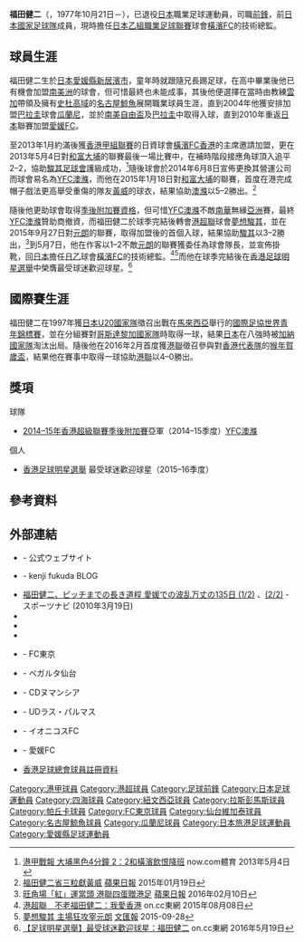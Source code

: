 {{infobox Football biography
| name        =  福田健二 <br>{{lang|ja|福田健二}}
| fullname    =  Kenji Fukuda
| nickname    =  
| image       =  Kenji Fukuda.JPG
| birth_date  = {{birth date and age|mf=yes|1977|10|21}}
| birth_place = {{JPN}}[[愛媛縣|愛媛縣]][[新居濱市|新居濱市]]
| height      = {{height|m=1.80}}
| position    = [[前鋒_(足球)|前鋒]]
| currentclub = 已退役
| clubnumber  = 
| youthyears1 =
| youthclubs1 =
| years1  = 1996–2001 
| clubs1  = [[名古屋鯨魚|名古屋鯨魚]]
| caps1   = 114
| goals1  = 37 
| years2  = 2001–2003 
| clubs2  = [[FC東京|FC東京]]
| caps2   = 32
| goals2  = 3 
| years3  = 2003–2007
| clubs3  = [[仙台維加泰|仙台維加泰]]
| caps3   = 10
| goals3  = 0 
| years4  = 2004 
| clubs4  = → [[瓜拉尼俱樂部|瓜拉尼]] (外借)
| caps4   = 36 
| goals4  = 10 
| years5  = 2005    
| clubs5  = → [[帕丘卡足球俱樂部|帕丘卡]] (外借)
| caps5   = 0
| goals5  = 0
| years6  = 2005
| clubs6  = → {{link-en|帕丘卡青年足球會|C.F. Pachuca Reserves and Academy|帕丘卡青年}} (外借)
| caps6   = 21 
| goals6  = 12 
| years7  = 2005
| clubs7 = → [[伊拉普亞圖足球會|伊拉普亞圖]] (外借)
| caps7   = 19 
| goals7  = 10 
| years8  = 2006 
| clubs8 = → [[卡斯特利翁體育會|卡斯特利翁]] (外借)
| caps8   = 17 
| goals8  = 2 
| years9  = 2006–2007
| clubs9 = → [[努曼西亞體育俱樂部|紐文西亞]] (外借)
| caps9   = 39
| goals9  = 10 
| years10 = 2007–2008
| clubs10 = [[拉斯帕爾馬斯體育聯盟|拉斯帕爾馬斯]]  
| caps10  = 15
| goals10 = 3 
| years11 = 2008–2009
| clubs11 = {{link-en|伊安尼高斯足球會|Ionikos FC|伊奧尼亞}}
| caps11  = 24 
| goals11 = 9
| years12 = 2009–2012
| clubs12 = [[愛媛FC|愛媛FC]]
| caps12  = 65
| goals12 = 8
| years13 = 2013–2016
| clubs13 = [[夢想駿其|夢想駿其]]
| caps13  = 58
| goals13 = 30
| nationalyears1 = 1997
| nationalteam1  = [[日本20歲以下足球代表隊|日本U-20]]
| nationalcaps1  = 4
| nationalgoals1 = 1
| manageryears1 = 2016–
| managerclubs1 = [[橫濱FC|橫濱FC]] (技術總監）
| pcupdate = 2016年5月7日
| ntupdate =
}}

'''福田健二'''（{{jpn|j=福田健二|hg=ふくだ けんじ|rm='''Fukuda Kenji'''}}，1977年10月21日－），已退役[[日本|日本]]職業足球運動員，司職[[前鋒_(足球)|前鋒]]，前[[日本國家足球隊|日本國家足球隊]]成員，現時擔任[[日本乙組職業足球聯賽|日本乙組職業足球聯賽]]球會[[橫濱FC|橫濱FC]]的技術總監。

==球員生涯==
福田健二生於[[日本|日本]][[愛媛縣|愛媛縣]][[新居濱市|新居濱市]]，童年時就跟隨兄長踢足球，在高中畢業後他已有機會加盟[[南美洲|南美洲]]的球會，但可惜最終也未能成事，其後他便選擇在當時由教練[[阿仙尼·雲加|雲加]]帶領及擁有[[積根·史杜高域|史杜高域]]的[[名古屋鯨魚|名古屋鯨魚]]展開職業球員生涯，直到2004年他獲安排加盟[[巴拉圭|巴拉圭]]球會[[瓜拉尼俱樂部|瓜蘭尼]]，並於[[南美自由盃|南美自由盃]]及[[巴拉圭|巴拉圭]]中取得入球，直到2010年重返[[日本|日本]]聯賽加盟[[愛媛足球會|愛媛FC]]。

至2013年1月約滿後獲[[香港甲組足球聯賽|香港甲組聯賽]]的日資球會[[橫濱FC香港|橫濱FC香港]]的主席邀請加盟，更在2013年5月4日對[[大埔足球會|和富大埔]]的聯賽最後一場比賽中，在補時階段接應角球頂入追平2–2，協助[[駿其足球會|駿其足球會]]護級成功，<ref>[http://news.now.com/home/sports/player?newsId=sp6709491755 港甲戰報 大埔黑色4分鐘 2：2和橫濱飲恨降班] {{Wayback|url=http://news.now.com/home/sports/player?newsId=sp6709491755 |date=20170305064125 }} now.com體育 2013年5月4日</ref>隨後球會於2014年6月8日宣佈更換其營運公司而球會易名為[[YFC澳滌|YFC澳滌]]，而他在2015年1月18日對[[大埔足球會|和富大埔]]的聯賽，首度在港完成帽子戲法更高舉受重傷的隊友[[黃威_(香港足球運動員)|黃威]]的球衣，結果協助[[駿其足球會|澳滌]]以5–2勝出。<ref>[http://hk.apple.nextmedia.com/sports/art/20150119/19007552 福田健二省三粒獻黃威] {{Wayback|url=http://hk.apple.nextmedia.com/sports/art/20150119/19007552 |date=20170910125316 }} [[蘋果日報|蘋果日報]] 2015年01月19日</ref> 

隨後他更助球會取得[[2014–15年香港超級聯賽季後附加賽|季後附加賽資格]]，但可惜[[YFC澳滌|YFC澳滌]]不敵[[南華足球隊|南華]]無緣[[亞洲|亞洲]]賽，最終[[駿其足球會|YFC澳滌]]贊助商撤資，而福田健二於球季完結後轉會[[港超聯|港超聯]]球會[[夢想駿其足球會|夢想駿其]]，並在2015年9月27日對[[元朗足球會|元朗]]的聯賽，取得加盟後的首個入球，結果協助[[夢想駿其足球會|駿其]]以3–2勝出，<ref>[http://hk.apple.nextmedia.com/sports/first/20160210/19485652 旺角場「紅」運當頭 港聯四蛋贈港足] {{Wayback|url=http://hk.apple.nextmedia.com/sports/first/20160210/19485652 |date=20160413224945 }} [[蘋果日報|蘋果日報]] 2016年02月10日</ref>到5月7日，他在作客以1–2不敵[[元朗足球會|元朗]]的聯賽獲委任為球會隊長，並宣佈掛靴，回[[日本|日本]]擔任[[日本乙組職業足球聯賽|日乙]]球會[[橫濱FC|橫濱FC]]的技術總監。<ref>[http://hk.on.cc/hk/bkn/cnt/sport/20150808/bkn-20150808205917635-0808_00882_001.html 港超聯　不老福田健二：我愛香港] {{Wayback|url=http://hk.on.cc/hk/bkn/cnt/sport/20150808/bkn-20150808205917635-0808_00882_001.html |date=20211229033207 }} on.cc東網 2015年08月08日</ref><ref>[http://paper.wenweipo.com/2015/09/28/SP1509280024.htm 夢想駿其 主場狂攻宰元朗] {{Wayback|url=http://paper.wenweipo.com/2015/09/28/SP1509280024.htm |date=20170305001859 }} [[文匯報|文匯報]] 2015-09-28</ref>而他在球季完結後在[[香港足球明星選舉|香港足球明星選舉]]中榮膺最受球迷歡迎球星。<ref>[http://hk.on.cc/hk/bkn/cnt/sport/20160519/bkn-20160519194016522-0519_00882_001.html 【足球明星選舉】最受球迷歡迎球星：福田健二] {{Wayback|url=http://hk.on.cc/hk/bkn/cnt/sport/20160519/bkn-20160519194016522-0519_00882_001.html |date=20211229033204 }} on.cc東網 2016年5月19日</ref>

==國際賽生涯==
福田健二在1997年獲[[日本20歲以下足球代表隊|日本U20國家隊]]徵召出戰在[[馬來西亞|馬來西亞]]舉行的[[1997年國際足協世界青年錦標賽|國際足協世界青年錦標賽]]，並在分組賽對[[哥斯達黎加國家足球隊|哥斯達黎加國家隊]]時取得一球，結果[[日本20歲以下足球代表隊|日本]]在八強時被[[加納國家足球隊|加納國家隊]]淘汰出局。隨後他在2016年2月首度獲[[香港聯賽選手隊|港聯]]徵召參與對[[香港足球代表隊|香港代表隊]]的[[2016年賀歲盃足球賽|猴年賀歲盃]]，結果他在賽事中取得一球協助[[香港聯賽選手隊|港聯]]以4–0勝出。

==獎項==
;球隊
* [[2014–15年香港超級聯賽季後附加賽|2014–15年香港超級聯賽季後附加賽]]亞軍（2014–15季度）[[YFC澳滌|YFC澳滌]]
;個人
* [[香港足球明星選舉|香港足球明星選舉]] 最受球迷歡迎球星（2015–16季度）

==參考資料==
{{reflist}}

==外部連結==
{{Commonscat|Kenji Fukuda}}
*{{Wayback|date=20090307233538|url=http://www.kenji-fukuda.com/profile/index.htm|title=プロフィール (2005年版)}} - 公式ウェブサイト
*{{Wayback|date=20100315175741|url=http://blog.kenji-fukuda.com/?pid=6336|title=プロフィール (2009年版)}} - kenji fukuda BLOG
*[http://sportsnavi.yahoo.co.jp/sports/soccer/jleague/2012/columndtl/201003190001-spnavi 福田健二、ピッチまでの長き道程 愛媛での波乱万丈の135日 (1/2)] {{Wayback|url=http://sportsnavi.yahoo.co.jp/sports/soccer/jleague/2012/columndtl/201003190001-spnavi |date=20140104205515 }}、[http://sportsnavi.yahoo.co.jp/sports/soccer/jleague/2012/columndtl/201003190001-spnavi?page=2 (2/2)] {{Wayback|url=http://sportsnavi.yahoo.co.jp/sports/soccer/jleague/2012/columndtl/201003190001-spnavi?page=2 |date=20140104205511 }} - スポーツナビ (2010年3月19日)
*{{FIFA player|177775}}{{En icon}}
*{{Soccerway|kenji-fukuda/64674}}{{En icon}}
*{{BDFutbol|5522}}
*{{Wayback|date=20031222174901|url=http://www.fctokyo.co.jp/home/index.phtml?cont=player&num=09|title=プロフィール (2003年)}} - FC東京
*{{Wayback|date=20050205044140|url=http://www.vegalta.co.jp/team/2003/fukuda.html|title=プロフィール (2003年)}} - ベガルタ仙台
*{{Wayback|date=20070410092616|url=http://cdnumancia.com/plantillafutbol.asp?dorsal=24&#jug|title=プロフィール (2007年)}} - CDヌマンシア{{Es icon}}
*{{Wayback|date=20080406194956|url=http://www.udlaspalmas.es/Paginas/Equipos.php?Nivel=7&id=396|title=プロフィール (2008年)}} - UDラス・パルマス{{Es icon}}
*{{Wayback|date=20090505074245|url=http://www.ionikos-fc.gr/players2008_2009/24fukuda.htm|title=プロフィール (2009年)}} - イオニコスFC{{En icon}}
*{{Wayback|date=20120401200455|url=http://www.ehimefc.com/player/24.html|title=プロフィール (2012年)}} - 愛媛FC
* [https://www.hkfa.com/ch/club/142/detail?player=12276#gotab 香港足球總會球員註冊資料] {{Wayback|url=https://www.hkfa.com/ch/club/142/detail?player=12276#gotab |date=20190717105708 }}

{{1997年世界青年錦標賽日本参赛名单}}
{{香港足球明星選舉最受球迷喜愛球星}}

[[Category:港甲球員|Category:港甲球員]]
[[Category:港超球員|Category:港超球員]]
[[Category:足球前鋒|Category:足球前鋒]]
[[Category:日本足球運動員|Category:日本足球運動員]]
[[Category:四海球員|Category:四海球員]]
[[Category:紐文西亞球員|Category:紐文西亞球員]]
[[Category:拉斯彭馬斯球員|Category:拉斯彭馬斯球員]]
[[Category:帕丘卡球員|Category:帕丘卡球員]]
[[Category:FC東京球員|Category:FC東京球員]]
[[Category:仙台維加泰球員|Category:仙台維加泰球員]]
[[Category:名古屋鯨魚球員|Category:名古屋鯨魚球員]]
[[Category:瓜蘭尼球員|Category:瓜蘭尼球員]]
[[Category:日本旅港足球運動員|Category:日本旅港足球運動員]]
[[Category:愛媛縣足球運動員|Category:愛媛縣足球運動員]]